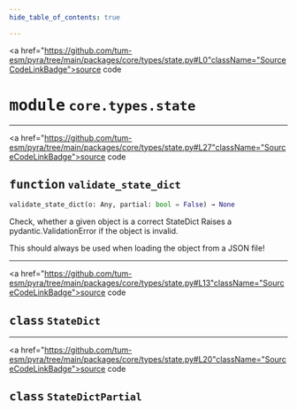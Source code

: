 ```yaml
---
hide_table_of_contents: true

---
```


<!-- markdownlint-disable -->

<a href="https://github.com/tum-esm/pyra/tree/main/packages/core/types/state.py#L0"className="SourceCodeLinkBadge">source code</a>

# <kbd>module</kbd> `core.types.state`





---

<a href="https://github.com/tum-esm/pyra/tree/main/packages/core/types/state.py#L27"className="SourceCodeLinkBadge">source code</a>

## <kbd>function</kbd> `validate_state_dict`

```python
validate_state_dict(o: Any, partial: bool = False) → None
```

Check, whether a given object is a correct StateDict Raises a pydantic.ValidationError if the object is invalid. 

This should always be used when loading the object from a JSON file! 


---

<a href="https://github.com/tum-esm/pyra/tree/main/packages/core/types/state.py#L13"className="SourceCodeLinkBadge">source code</a>

## <kbd>class</kbd> `StateDict`








---

<a href="https://github.com/tum-esm/pyra/tree/main/packages/core/types/state.py#L20"className="SourceCodeLinkBadge">source code</a>

## <kbd>class</kbd> `StateDictPartial`








